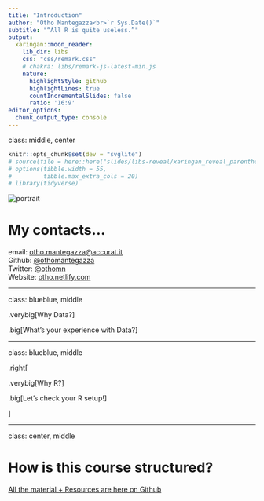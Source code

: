 ```yaml
---
title: "Introduction"
author: "Otho Mantegazza<br>`r Sys.Date()`"
subtitle: "“All R is quite useless.”"
output:
  xaringan::moon_reader:
    lib_dir: libs
    css: "css/remark.css"
    # chakra: libs/remark-js-latest-min.js
    nature:
      highlightStyle: github
      highlightLines: true
      countIncrementalSlides: false
      ratio: '16:9'
editor_options: 
  chunk_output_type: console
---
```


class: middle, center

```r
knitr::opts_chunk$set(dev = "svglite")
# source(file = here::here("slides/libs-reveal/xaringan_reveal_parentheses_balanced.R"))
# options(tibble.width = 55,
#         tibble.max_extra_cols = 20)
# library(tidyverse)
```

<img src="img/portrait.jpg" alt="portrait" class="portrait">

# My contacts...

email: [otho.mantegazza@accurat.it](mailto:otho.mantegazza@accurat.it)<br>
Github: [@othomantegazza](https://github.com/othomantegazza)<br>
Twitter: [@othomn](https://twitter.com/othomn)<br>
Website: [otho.netlify.com](otho.netlify.com)<br>



---

class: blueblue, middle

.verybig[Why Data?]

.big[What's your experience with Data?]

---

class: blueblue, middle

.right[

.verybig[Why R?]

.big[Let's check your R setup!]

]

---

class: center, middle

# How is this course structured?

[All the material + Resources are here on Github](https://github.com/othomantegazza/eda-class)
